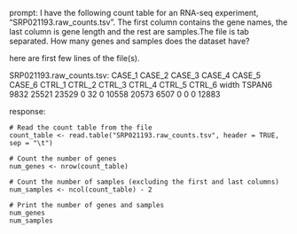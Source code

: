prompt:
I have the following count table for an RNA-seq experiment, "SRP021193.raw_counts.tsv". The first column contains the gene names, the last column is gene length and the rest are samples.The file is tab separated. How many genes and samples does the dataset have?

here are first few lines of the file(s).

SRP021193.raw_counts.tsv:
CASE_1	CASE_2	CASE_3	CASE_4	CASE_5	CASE_6	CTRL_1	CTRL_2	CTRL_3	CTRL_4	CTRL_5	CTRL_6	width
TSPAN6	9832	25521	23529	0	32	0	10558	20573	6507	0	0	0	12883


response:
```
# Read the count table from the file
count_table <- read.table("SRP021193.raw_counts.tsv", header = TRUE, sep = "\t")

# Count the number of genes
num_genes <- nrow(count_table)

# Count the number of samples (excluding the first and last columns)
num_samples <- ncol(count_table) - 2

# Print the number of genes and samples
num_genes
num_samples
```

